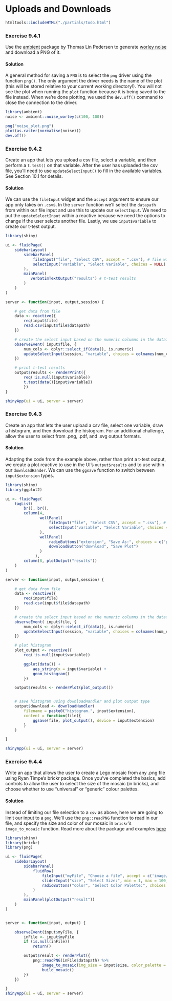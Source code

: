 # Uploads and Downloads

```r
htmltools::includeHTML("./partials/todo.html")
```

### Exercise 9.4.1 {-}

Use the [ambient](https://ambient.data-imaginist.com) package by Thomas Lin
Pedersen to generate [worley noise](https://ambient.data-imaginist.com/reference/noise_worley.html)
and download a PNG of it.

:::solution
#### Solution {-}

A general method for saving a `PNG` is to select the `png` driver using the function `png()`. The only argument the driver needs is the name of the plot (this will be stored relative to your current working directory!). You will not see the plot when running the `plot` function because it is being saved to the file instead. When we're done plotting, we used the `dev.off()` command to close the connection to the driver.

```r
library(ambient)
noise <- ambient::noise_worley(c(100, 100))

png("noise_plot.png")
plot(as.raster(normalise(noise)))
dev.off()
```
:::

<!---------------------------------------------------------------------------->
<!---------------------------------------------------------------------------->
<!---------------------------------------------------------------------------->

### Exercise 9.4.2 {-}

Create an app that lets you upload a csv file, select a variable, and then perform a `t.test()` on that variable. After the user has uploaded the csv file, you'll need to use `updateSelectInput()` to fill in the available variables. See Section 10.1 for details.

:::solution
#### Solution {-}

We can use the `fileInput` widget and the `accept` argument to ensure our app only takes on `.csv`s. In the `server` function we'll select the `datapath` from within our file input and use this to update our `selectInput`. We need to put the `updateSelectInput` within a reactive because we need the options to change if the user selects another file. Lastly, we use `input$variable` to create our t-test output.

```r
library(shiny)

ui <- fluidPage(
    sidebarLayout(
        sidebarPanel(
            fileInput("file", "Select CSV", accept = ".csv"), # file widget
            selectInput("variable", "Select Variable", choices = NULL) # select widget
        ),
        mainPanel(
           verbatimTextOutput("results") # t-test results
        )
    )
)

server <- function(input, output,session) {

    # get data from file
    data <- reactive({
        req(input$file)
        read.csv(input$file$datapath)
    })

    # create the select input based on the numeric columns in the dataframe
    observeEvent( input$file, {
        num_cols <- dplyr::select_if(data(), is.numeric)
        updateSelectInput(session, "variable", choices = colnames(num_cols))
    })

    # print t-test results
    output$results <- renderPrint({
        req(!is.null(input$variable))
        t.test(data()[input$variable])
        })
}

shinyApp(ui = ui, server = server)
```
:::

<!---------------------------------------------------------------------------->
<!---------------------------------------------------------------------------->
<!---------------------------------------------------------------------------->

### Exercise 9.4.3 {-}

Create an app that lets the user upload a csv file, select one variable, draw a histogram, and then download the histogram. For an additional challenge, allow the user to select from .png, .pdf, and .svg output formats.

:::solution
#### Solution {-}

Adapting the code from the example above, rather than print a t-test output, we create a plot reactive to use in the UI's `output$results` and to use within our `downloadHander`. We can use the `ggsave` function to switch between `input$extension` types.

```r
library(shiny)
library(ggplot2)

ui <- fluidPage(
    tagList(
        br(), br(),
        column(4,
               wellPanel(
                   fileInput("file", "Select CSV", accept = ".csv"), # file widget
                   selectInput("variable", "Select Variable", choices = NULL), # select widget
               ),
               wellPanel(
                   radioButtons("extension", "Save As:", choices = c("png", "pdf", "svg"), inline = TRUE),
                   downloadButton("download", "Save Plot")
               )
             ),
        column(8, plotOutput("results"))
    )
)

server <- function(input, output,session) {

    # get data from file
    data <- reactive({
        req(input$file)
        read.csv(input$file$datapath)
    })

    # create the select input based on the numeric columns in the dataframe
    observeEvent( input$file, {
        num_cols <- dplyr::select_if(data(), is.numeric)
        updateSelectInput(session, "variable", choices = colnames(num_cols))
    })

    # plot histogram
    plot_output <- reactive({
        req(!is.null(input$variable))

        ggplot(data()) +
            aes_string(x = input$variable) +
            geom_histogram()
        })

    output$results <- renderPlot(plot_output())


    # save histogram using downloadHandler and plot output type
    output$download <- downloadHandler(
        filename = paste0("histogram.", input$extension),
        content = function(file){
            ggsave(file, plot_output(), device = input$extension)
        }
    )

}

shinyApp(ui = ui, server = server)
```
:::

<!---------------------------------------------------------------------------->
<!---------------------------------------------------------------------------->
<!---------------------------------------------------------------------------->

### Exercise 9.4.4 {-}

Write an app that allows the user to create a Lego mosaic from any .png file using Ryan Timpe's brickr package. Once you've completed the basics, add controls to allow the user to select the size of the mosaic (in bricks), and choose whether to use “universal” or “generic” colour palettes.

:::solution
#### Solution {-}

Instead of limiting our file selection to a `csv` as above, here we are going to limit our input to a `png`. We'll use the `png::readPNG` function to read in our file, and specify the size and color of our mosaic in `brickr`'s `image_to_mosaic` function. Read more about the package and examples [here](https://github.com/ryantimpe/brickr)

```r
library(shiny)
library(brickr)
library(png)

ui <- fluidPage(
    sidebarLayout(
        sidebarPanel(
            fluidRow(
                fileInput("myFile", "Choose a file", accept = c('image/png')),
                sliderInput("size", "Select Size:", min = 1, max = 100, value = 35),
                radioButtons("color", "Select Color Palette:", choices = c("universal", "generic"))
            )
        ),
        mainPanel(plotOutput("result"))
    )
)


server <- function(input, output) {

    observeEvent(input$myFile, {
        inFile <- input$myFile
        if (is.null(inFile))
            return()

        output$result <- renderPlot({
            png::readPNG(inFile$datapath) %>%
                image_to_mosaic(img_size = input$size, color_palette = input$color) %>%
                build_mosaic()
        })
    })

}
shinyApp(ui = ui, server = server)
```
:::

